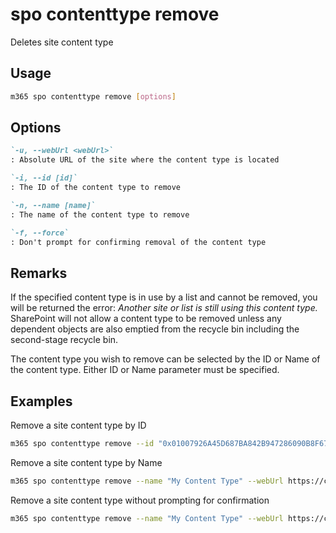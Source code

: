 
# spo contenttype remove

Deletes site content type

## Usage

```sh
m365 spo contenttype remove [options]
```

## Options

```md definition-list
`-u, --webUrl <webUrl>`
: Absolute URL of the site where the content type is located

`-i, --id [id]`
: The ID of the content type to remove

`-n, --name [name]`
: The name of the content type to remove

`-f, --force`
: Don't prompt for confirming removal of the content type
```

<Global />

## Remarks

If the specified content type is in use by a list and cannot be removed, you will be returned the error: _Another site or list is still using this content type._ SharePoint will not allow a content type to be removed unless any dependent objects are also emptied from the recycle bin including the second-stage recycle bin.

The content type you wish to remove can be selected by the ID or Name of the content type. Either ID or Name parameter must be specified.

## Examples

Remove a site content type by ID

```sh
m365 spo contenttype remove --id "0x01007926A45D687BA842B947286090B8F67D" --webUrl https://contoso.sharepoint.com
```

Remove a site content type by Name

```sh
m365 spo contenttype remove --name "My Content Type" --webUrl https://contoso.sharepoint.com --force
```

Remove a site content type without prompting for confirmation

```sh
m365 spo contenttype remove --name "My Content Type" --webUrl https://contoso.sharepoint.com --force
```
